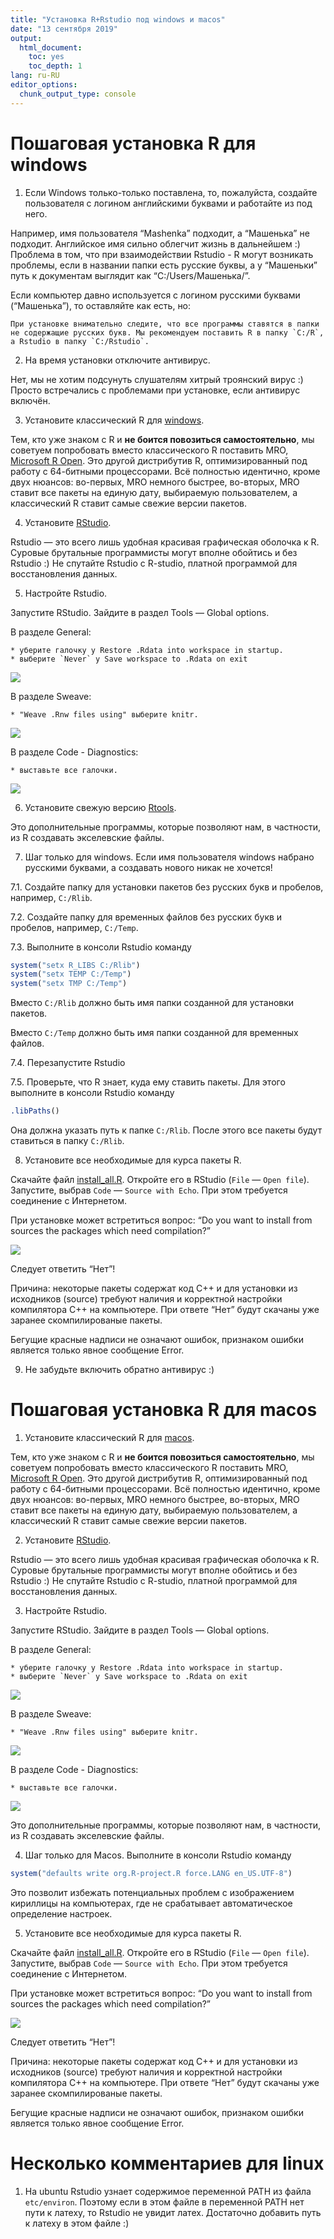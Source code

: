 ```yaml
---
title: "Установка R+Rstudio под windows и macos"
date: "13 сентября 2019"
output: 
  html_document: 
    toc: yes
    toc_depth: 1
lang: ru-RU
editor_options: 
  chunk_output_type: console
---
```


# Пошаговая установка R для windows

1. Если Windows только-только поставлена, то, пожалуйста,
создайте пользователя с логином английскими буквами и работайте из под него.

Например, имя пользователя "Mashenka" подходит, а "Машенька" не подходит.
Английское имя сильно облегчит жизнь в дальнейшем :)
Проблема в том, что при взаимодействии Rstudio - R могут возникать проблемы,
если в названии папки есть русские буквы, а у "Машеньки" путь к документам выглядит как "C:/Users/Машенька/".

Если компьютер давно используется с логином русскими буквами ("Машенька"), то оставляйте как есть, но:

    При установке внимательно следите, что все программы ставятся в папки не содержащие русских букв. Мы рекомендуем поставить R в папку `C:/R`, а Rstudio в папку `C:/Rstudio`.

2. На время установки отключите антивирус.

Нет, мы не хотим подсунуть слушателям хитрый троянский вирус :) Просто встречались с проблемами при установке, если антивирус включён.

3. Установите классический R для [windows](https://cran.r-project.org/bin/windows/base/).

Тем, кто уже знаком с R и **не боится повозиться самостоятельно**, мы советуем попробовать вместо классического R поставить MRO, [Microsoft R Open](https://mran.microsoft.com/open/).
Это другой дистрибутив R, оптимизированный под работу с 64-битными процессорами.
Всё полностью идентично, кроме двух нюансов: во-первых, MRO немного быстрее,
во-вторых, MRO ставит все пакеты на единую дату, выбираемую пользователем, а классический R ставит самые свежие версии пакетов.

4. Установите [RStudio](https://www.rstudio.com/products/rstudio/download/#download).

Rstudio — это всего лишь удобная красивая графическая оболочка к R.
Суровые брутальные программисты могут вполне обойтись и без Rstudio :)
Не спутайте Rstudio с R-studio, платной программой для восстановления данных.

5. Настройте Rstudio.

Запустите RStudio. Зайдите в раздел Tools --- Global options.

В разделе General:

    * уберите галочку у Restore .Rdata into workspace in startup.
    * выберите `Never` у Save workspace to .Rdata on exit

![](options_general.png)

В разделе Sweave:

    * "Weave .Rnw files using" выберите knitr.
![](options_sweave.png)

В разделе Code - Diagnostics:

    * выставьте все галочки.

![](options_diagnostics.png)

6. Установите свежую версию [Rtools](https://cran.r-project.org/bin/windows/Rtools/).

Это дополнительные программы, которые позволяют нам, в частности, из R создавать экселевские файлы.

7. Шаг только для windows. Если имя пользователя windows набрано русскими буквами, а создавать нового никак не хочется!

7.1. Создайте папку для установки пакетов без русских букв и пробелов, например, `C:/Rlib`.

7.2. Создайте папку для временных файлов без русских букв и пробелов, например, `C:/Temp`.

7.3. Выполните в консоли Rstudio команду
```r
system("setx R_LIBS C:/Rlib")
system("setx TEMP C:/Temp")
system("setx TMP C:/Temp")
```

Вместо `C:/Rlib` должно быть имя папки созданной для установки пакетов.

Вместо `C:/Temp` должно быть имя папки созданной для временных файлов.

7.4. Перезапустите Rstudio

7.5. Проверьте, что R знает, куда ему ставить пакеты. Для этого выполните в консоли Rstudio команду

```r
.libPaths()
```

Она должна указать путь к папке `C:/Rlib`. После этого все пакеты будут ставиться в папку `C:/Rlib`.


8. Установите все необходимые для курса пакеты R.

Скачайте файл [install_all.R](https://github.com/bdemeshev/coursera_metrics/raw/master/install_all.R).
Откройте его в RStudio (`File` --- `Open file`). Запустите, выбрав `Code` --- `Source with Echo`.
При этом требуется соединение с Интернетом.

При установке может встретиться вопрос: "Do you want to install from sources the packages which need compilation?" 

![](source_question.png)

Следует ответить "Нет"! 

Причина: некоторые пакеты содержат код C++ и для установки из исходников (source) требуют наличия и корректной настройки компилятора C++ на компьютере. При ответе "Нет" будут скачаны уже заранее скомпилированые пакеты. 



Бегущие красные надписи не означают ошибок, признаком ошибки является только явное сообщение Error.

9. Не забудьте включить обратно антивирус :)

<!-- 
переписать инструкцию, чтобы настраивать временную папку из командной строки Windows,
а не из Rstudio, тк он может не запускаться из-за неанглийских букв в папке для временных файлов!
-->


# Пошаговая установка R для macos 

1. Установите классический R для [macos](https://cran.r-project.org/bin/macosx/).

Тем, кто уже знаком с R и **не боится повозиться самостоятельно**, мы советуем попробовать вместо классического R поставить MRO, [Microsoft R Open](https://mran.microsoft.com/open/).
Это другой дистрибутив R, оптимизированный под работу с 64-битными процессорами.
Всё полностью идентично, кроме двух нюансов: во-первых, MRO немного быстрее,
во-вторых, MRO ставит все пакеты на единую дату, выбираемую пользователем, а классический R ставит самые свежие версии пакетов.

2. Установите [RStudio](https://www.rstudio.com/products/rstudio/download/#download).

Rstudio — это всего лишь удобная красивая графическая оболочка к R.
Суровые брутальные программисты могут вполне обойтись и без Rstudio :)
Не спутайте Rstudio с R-studio, платной программой для восстановления данных.

3. Настройте Rstudio.

Запустите RStudio. Зайдите в раздел Tools --- Global options.

В разделе General:

    * уберите галочку у Restore .Rdata into workspace in startup.
    * выберите `Never` у Save workspace to .Rdata on exit

![](options_general.png)

В разделе Sweave:

    * "Weave .Rnw files using" выберите knitr.
![](options_sweave.png)

В разделе Code - Diagnostics:

    * выставьте все галочки.

![](options_diagnostics.png)

Это дополнительные программы, которые позволяют нам, в частности, из R создавать экселевские файлы.

4. Шаг только для Macos. Выполните в консоли Rstudio команду

```r
system("defaults write org.R-project.R force.LANG en_US.UTF-8")
```

Это позволит избежать потенциальных проблем с изображением кириллицы на компьютерах, где не срабатывает автоматическое определение настроек.


5. Установите все необходимые для курса пакеты R.



Скачайте файл [install_all.R](https://github.com/bdemeshev/coursera_metrics/raw/master/install_all.R).
Откройте его в RStudio (`File` --- `Open file`). Запустите, выбрав `Code` --- `Source with Echo`.
При этом требуется соединение с Интернетом.

При установке может встретиться вопрос: "Do you want to install from sources the packages which need compilation?" 

![](source_question.png)

Следует ответить "Нет"! 

Причина: некоторые пакеты содержат код C++ и для установки из исходников (source) требуют наличия и корректной настройки компилятора C++ на компьютере. При ответе "Нет" будут скачаны уже заранее скомпилированые пакеты. 


Бегущие красные надписи не означают ошибок, признаком ошибки является только явное сообщение Error.



# Несколько комментариев для linux

1. На ubuntu Rstudio узнает содержимое переменной PATH из файла `etc/environ`.
Поэтому если в этом файле в переменной PATH нет пути к латеху, то Rstudio не увидит латех.
Достаточно добавить путь к латеху в этом файле :)
